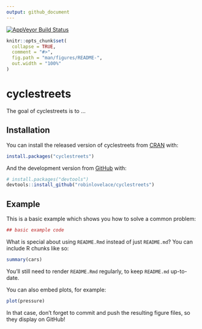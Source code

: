 ```yaml
---
output: github_document
---
```


[![AppVeyor Build Status](https://ci.appveyor.com/api/projects/status/github/robinlovelace/cyclestreets?branch=master&svg=true)](https://ci.appveyor.com/project/robinlovelace/cyclestreets)

<!-- README.md is generated from README.Rmd. Please edit that file -->

```r
knitr::opts_chunk$set(
  collapse = TRUE,
  comment = "#>",
  fig.path = "man/figures/README-",
  out.width = "100%"
)
```
# cyclestreets

The goal of cyclestreets is to ...

## Installation

You can install the released version of cyclestreets from [CRAN](https://CRAN.R-project.org) with:

``` r
install.packages("cyclestreets")
```

And the development version from [GitHub](https://github.com/) with:

``` r
# install.packages("devtools")
devtools::install_github("robinlovelace/cyclestreets")
```
## Example

This is a basic example which shows you how to solve a common problem:

```r
## basic example code
```

What is special about using `README.Rmd` instead of just `README.md`? You can include R chunks like so:

```r
summary(cars)
```

You'll still need to render `README.Rmd` regularly, to keep `README.md` up-to-date.

You can also embed plots, for example:

```r
plot(pressure)
```

In that case, don't forget to commit and push the resulting figure files, so they display on GitHub!
